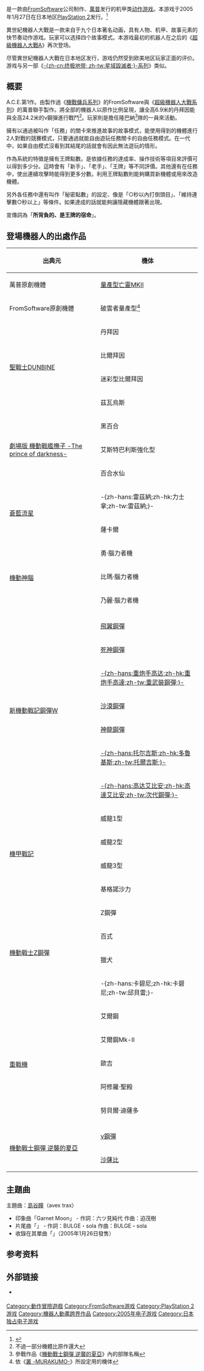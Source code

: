 {{About|異世紀機器人大戰系列的第一作|該系列|異世紀機器人大戰系列}}
{{NoteTA
| G1=Games
| G2=Anime
| 1=zh:DUNBINE;zh-hans:丹拜因;zh-hk:登霸;zh-tw:丹拜因;
| 2=zh-hans:比尔拜因;zh-hk:翼霸;zh-tw:比爾拜因;
| 3=zh-hk:威龍;zh-tw:龍騎;
}}
{{Infobox VG
| title       = 異世紀機器人大戰
| original    = Another Century's Episode
| genre       = [[動作冒險遊戲|動作冒險遊戲]]、[[跨界作品|跨界作品]]
| platforms   = [[PlayStation_2|PlayStation 2]]
| developer   = [[FromSoftware|FromSoftware]]
| publisher   = [[萬普|萬普]]
| series      = [[異世紀機器人大戰系列|異世紀機器人大戰系列]]
| modes       = [[單人遊戲|單人遊戲]]、[[雙人遊戲|雙人遊戲]]
| released    = 2005年1月27日
}}

{{vgname|異世紀機器人大戰|ja=アナザーセンチュリーズエピソード}}是一款由[[FromSoftware|FromSoftware]]公司制作、[[萬普|萬普]]发行的机甲类[[动作游戏|动作游戏]]。本游戏于2005年1月27日在日本地区[[PlayStation_2|PlayStation 2]]发行。<ref name="gamefaqs">{{cite web| url = http://www.gamefaqs.com/ps2/924418-ace-another-centurys-episode/data| title = Release information| publisher = [[GameFAQs|GameFAQs]]| date = | accessdate = 2016-05-14| language = en| archive-date = 2016-05-02| archive-url = https://web.archive.org/web/20160502072051/http://www.gamefaqs.com/ps2/924418-ace-another-centurys-episode/data| dead-url = no}}</ref>

異世紀機器人大戰是一款来自于九个日本著名动画，具有人物、机甲、故事元素的快节奏动作游戏。玩家可以选择四个故事模式。本游戏最初的机器人在之后的《[[超級機器人大戰A|超級機器人大戰A]]》再次登场。

尽管異世紀機器人大戰在日本地区发行，游戏仍然受到欧美地区玩家正面的评价。游戏与另一部《[[终极地带系列|-{zh-cn:终极地带; zh-tw:星域毀滅者;}-系列]]》类似。

== 概要 ==
A.C.E.第1作。由製作過《[[機戰傭兵系列|機戰傭兵系列]]》的FromSoftware與《[[超級機器人大戰系列|超級機器人大戰系列]]》的萬普聯手製作。將全部的機器人以原作比例呈現，讓全高6.9米的丹拜因能與全高24.2米的ν鋼彈進行戰鬥<ref>不過一部分機體比原作還大</ref>。玩家則是擔任隆巴納<ref>參戰作品《[[機動戰士鋼彈_逆襲的夏亞|機動戰士鋼彈 逆襲的夏亞]]》內的部隊名稱</ref>隊的一員來活動。

擁有以通過被叫作「任務」的關卡來推進故事的故事模式，能使用得到的機體進行2人對戰的競賽模式，只要通過就能自由遊玩任務關卡的自由任務模式。在一代中，如果自由模式沒看到其結尾的話就會有因此無法遊玩的情形。

作為系統的特徵是擁有王牌點數。是依據任務的達成率、操作技術等項目來評價可以得到多少分。這時會有「新手」、「老手」、「王牌」等不同評價。其他還有在任務中，使出連續攻擊時能得到更多分數。利用王牌點數則能夠購買新機體或用來改造機體。

另外各任務中還有叫作「秘密點數」的設定、像是「○秒以內打倒頭目」、「維持連擊數○秒以上」等條件。如果達成的話就能夠讓隱藏機體跟著出現。

宣傳詞為「'''所背負的、是王牌的宿命'''」。

== 登場機器人的出處作品 ==
{| class="wikitable"
! 出典元 !! 機体
|-
| 萬普原創機體 || [[超級機械人大戰OG機動兵器列表#亡靈系列|量產型亡靈MKⅡ]]
|-
| FromSoftware原創機體 || 破雲者量產型<ref>依《[[叢_-MURAKUMO-|叢 -MURAKUMO-]]》所設定用的機体</ref>
|-
| rowspan="4" |[[聖戰士DUNBINE|聖戰士DUNBINE]] || 丹拜因
|-
| 比爾拜因
|-
| 迷彩型比爾拜因
|-
| 茲瓦烏斯
|-
| rowspan="3" |[[機動戰艦_The_prince_of_darkness|劇場版 機動戰艦撫子 -The prince of darkness-]] || 黑百合
|-
|艾斯特巴利斯強化型
|-
|百合水仙
|-
| rowspan="2" |[[蒼藍流星|蒼藍流星]] || -{zh-hans:雷茲納;zh-hk:力士拿;zh-tw:雷茲納;}-
|-
| 薩卡爾
|-
| rowspan="4" |[[機動神腦|機動神腦]] || 勇·腦力者機
|-
|比瑪·腦力者機
|-
|乃麗·腦力者機
|-
|{{lang|ja|ジョナサン・バロンズゥ}}
|-
| rowspan="7" |[[新機動戰記鋼彈W|新機動戰記鋼彈W]] || [[新機動戰記GUNDAM_W機體列表|飛翼鋼彈]]
|-
|[[新機動戰記GUNDAM_W機體列表|死神鋼彈]]
|-
|[[新機動戰記GUNDAM_W機體列表|-{zh-hans:重炮手高达;zh-hk:重炮手高達;zh-tw:重武裝鋼彈;}-]]
|-
|[[新機動戰記GUNDAM_W機體列表|沙漠鋼彈]]
|-
|[[新機動戰記GUNDAM_W機體列表|神龍鋼彈]]
|-
|[[新機動戰記GUNDAM_W機體列表|-{zh-hans:托尔吉斯;zh-hk:多魯基斯;zh-tw:托爾吉斯;}-]]
|-
|[[新機動戰記GUNDAM_W機體列表|-{zh-hans:高达艾比安;zh-hk:高達艾比安;zh-tw:次代鋼彈;}-]]
|-
| rowspan="4" |[[機甲戰記|機甲戰記]] ||威龍1型
|-
|威龍2型
|-
|威龍3型
|-
|基格諾沙力
|-
| rowspan="4" |[[機動戰士Z鋼彈|機動戰士Z鋼彈]]|| Ζ鋼彈
|-
| 百式
|-
| 獵犬
|-
| -{zh-hans:卡碧尼;zh-hk:卡碧尼;zh-tw:邱貝雷;}-
|-
| rowspan="6" |[[重戰機|重戰機]]|| 艾爾鋼
|-
|艾爾鋼Mk-II
|-
|歐吉
|-
|阿修羅·聖殿
|-
|努貝爾·迪薩多
|-
|{{lang|ja|アモンデュール・スタック}}
|-
| rowspan="2" |[[機動戰士鋼彈_逆襲的夏亞|機動戰士鋼彈 逆襲的夏亞]]||[[RX-93系列機動戰士|ν鋼彈]]
|-
|[[MSN-04型機動戰士|沙薩比]]
|}

== 主題曲 ==
主題曲：[[島谷瞳|島谷瞳]]（avex trax）
*印象曲「Garnet Moon」 - 作詞：六ツ見純代 作曲：迫茂樹
*片尾曲「{{lang|ja|祈り}}」 - 作詞：BULGE・sola 作曲：BULGE・sola
*收錄在其單曲「{{lang|ja|Garnet Moon/祈り}}」（2005年1月26日發售）

== 参考资料 ==
{{Reflist}}

== 外部链接 ==
*{{Official|https://web.archive.org/web/20100726061641/http://www.ace-game.jp/ace01/}} {{ja icon}}

{{異世紀機器人大戰系列}}
{{FromSoftware遊戲}}

{{DEFAULTSORT:Another Century's Episode}}
[[Category:動作冒險遊戲|Category:動作冒險遊戲]]
[[Category:FromSoftware游戏|Category:FromSoftware游戏]]
[[Category:PlayStation_2游戏|Category:PlayStation 2游戏]]
[[Category:機器人動畫跨界作品|Category:機器人動畫跨界作品]]
[[Category:2005年电子游戏|Category:2005年电子游戏]]
[[Category:日本独占电子游戏|Category:日本独占电子游戏]]